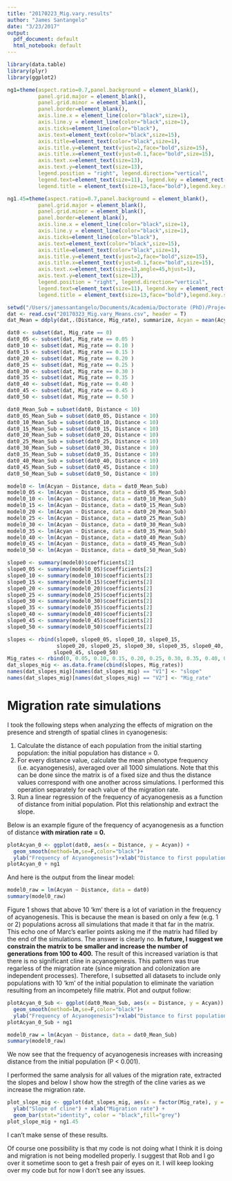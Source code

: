 ```yaml
---
title: "20170223_Mig.vary.results"
author: "James Santangelo"
date: "3/23/2017"
output:
  pdf_document: default
  html_notebook: default
---
```


```r
library(data.table)
library(plyr)
library(ggplot2)

ng1=theme(aspect.ratio=0.7,panel.background = element_blank(), 
          panel.grid.major = element_blank(), 
          panel.grid.minor = element_blank(),
          panel.border=element_blank(),
          axis.line.x = element_line(color="black",size=1), 
          axis.line.y = element_line(color="black",size=1),
          axis.ticks=element_line(color="black"), 
          axis.text=element_text(color="black",size=15), 
          axis.title=element_text(color="black",size=1), 
          axis.title.y=element_text(vjust=2,face="bold",size=15),
          axis.title.x=element_text(vjust=0.1,face="bold",size=15),
          axis.text.x=element_text(size=13),
          axis.text.y=element_text(size=13),
          legend.position = "right", legend.direction="vertical", 
          legend.text=element_text(size=11), legend.key = element_rect(fill = "white"), 
          legend.title = element_text(size=13,face="bold"),legend.key.size = unit(0.5, "cm"))

ng1.45=theme(aspect.ratio=0.7,panel.background = element_blank(), 
          panel.grid.major = element_blank(), 
          panel.grid.minor = element_blank(),
          panel.border=element_blank(),
          axis.line.x = element_line(color="black",size=1), 
          axis.line.y = element_line(color="black",size=1),
          axis.ticks=element_line(color="black"), 
          axis.text=element_text(color="black",size=15), 
          axis.title=element_text(color="black",size=1), 
          axis.title.y=element_text(vjust=2,face="bold",size=15),
          axis.title.x=element_text(vjust=0.1,face="bold",size=15),
          axis.text.x=element_text(size=13,angle=45,hjust=1),
          axis.text.y=element_text(size=13),
          legend.position = "right", legend.direction="vertical", 
          legend.text=element_text(size=11), legend.key = element_rect(fill = "white"), 
          legend.title = element_text(size=13,face="bold"),legend.key.size = unit(0.5, "cm"))

setwd("/Users/jamessantangelo/Documents/Academia/Doctorate (PhD)/Projects/SEC - Simulating.evolutionary.clines/SEC_Data/Drift.Migration/MigVary")
dat <- read.csv("20170323_Mig.vary_Means.csv", header = T)
dat_Mean = ddply(dat,.(Distance, Mig_rate), summarize, Acyan = mean(Acyan))

dat0 <- subset(dat, Mig_rate == 0)
dat0_05 <- subset(dat, Mig_rate == 0.05 )
dat0_10 <- subset(dat, Mig_rate == 0.10 )
dat0_15 <- subset(dat, Mig_rate == 0.15 )
dat0_20 <- subset(dat, Mig_rate == 0.20 )
dat0_25 <- subset(dat, Mig_rate == 0.25 )
dat0_30 <- subset(dat, Mig_rate == 0.30 )
dat0_35 <- subset(dat, Mig_rate == 0.35 )
dat0_40 <- subset(dat, Mig_rate == 0.40 )
dat0_45 <- subset(dat, Mig_rate == 0.45 )
dat0_50 <- subset(dat, Mig_rate == 0.50 )

dat0_Mean_Sub = subset(dat0, Distance < 10)
dat0_05_Mean_Sub = subset(dat0_05, Distance < 10)
dat0_10_Mean_Sub = subset(dat0_10, Distance < 10)
dat0_15_Mean_Sub = subset(dat0_15, Distance < 10)
dat0_20_Mean_Sub = subset(dat0_20, Distance < 10)
dat0_25_Mean_Sub = subset(dat0_25, Distance < 10)
dat0_30_Mean_Sub = subset(dat0_30, Distance < 10)
dat0_35_Mean_Sub = subset(dat0_35, Distance < 10)
dat0_40_Mean_Sub = subset(dat0_40, Distance < 10)
dat0_45_Mean_Sub = subset(dat0_45, Distance < 10)
dat0_50_Mean_Sub = subset(dat0_50, Distance < 10)

model0 <- lm(Acyan ~ Distance, data = dat0_Mean_Sub)
model0_05 <- lm(Acyan ~ Distance, data = dat0_05_Mean_Sub)
model0_10 <- lm(Acyan ~ Distance, data = dat0_10_Mean_Sub)
model0_15 <- lm(Acyan ~ Distance, data = dat0_15_Mean_Sub)
model0_20 <- lm(Acyan ~ Distance, data = dat0_20_Mean_Sub)
model0_25 <- lm(Acyan ~ Distance, data = dat0_25_Mean_Sub)
model0_30 <- lm(Acyan ~ Distance, data = dat0_30_Mean_Sub)
model0_35 <- lm(Acyan ~ Distance, data = dat0_35_Mean_Sub)
model0_40 <- lm(Acyan ~ Distance, data = dat0_40_Mean_Sub)
model0_45 <- lm(Acyan ~ Distance, data = dat0_45_Mean_Sub)
model0_50 <- lm(Acyan ~ Distance, data = dat0_50_Mean_Sub)

slope0 <- summary(model0)$coefficients[2]
slope0_05 <- summary(model0_05)$coefficients[2]
slope0_10 <- summary(model0_10)$coefficients[2]
slope0_15 <- summary(model0_15)$coefficients[2]
slope0_20 <- summary(model0_20)$coefficients[2]
slope0_25 <- summary(model0_25)$coefficients[2]
slope0_30 <- summary(model0_30)$coefficients[2]
slope0_35 <- summary(model0_35)$coefficients[2]
slope0_40 <- summary(model0_40)$coefficients[2]
slope0_45 <- summary(model0_45)$coefficients[2]
slope0_50 <- summary(model0_50)$coefficients[2]

slopes <- rbind(slope0, slope0_05, slope0_10, slope0_15, 
                slope0_20, slope0_25, slope0_30, slope0_35, slope0_40,
               slope0_45, slope0_50)
Mig_rates <- rbind(0, 0.05, 0.10, 0.15, 0.20, 0.25, 0.30, 0.35, 0.40, 0.45, 0.50)
dat_slopes_mig <- as.data.frame(cbind(slopes, Mig_rates))
names(dat_slopes_mig)[names(dat_slopes_mig) == "V1"] <- "slope"
names(dat_slopes_mig)[names(dat_slopes_mig) == "V2"] <- "Mig_rate"
```

# Migration rate simulations

I took the following steps when analyzing the effects of migration on the presence and strength of spatial clines in cyanogenesis:

1. Calculate the distance of each population from the initial starting population: the initial population has distance = 0.
2. For every distance value, calculate the mean phenotype frequency (i.e. acyanogenesis), averaged over all 1000 simulations. Note that this can be done since the matrix is of a fixed size and thus the distance values correspond with one another across simulations. I performed this operation separately for each value of the migration rate. 
3. Run a linear regression of the frequency of acyanogenesis as a function of distance from initial population. Plot this relationship and extract the slope. 

Below is an example figure of the frequency of acyanogenesis as a function of distance **with miration rate = 0.**

```r
plotAcyan_0 <- ggplot(dat0, aes(x = Distance, y = Acyan)) + 
  geom_smooth(method=lm,se=F,color="black")+
  ylab("Frequency of Acyanogenesis")+xlab("Distance to first population")+geom_point(size=3)
plotAcyan_0 + ng1
```

And here is the output from the linear model:

```r
model0_raw = lm(Acyan ~ Distance, data = dat0)
summary(model0_raw)
```

Figure 1 shows that above 10 'km' there is a lot of variation in the frequency of acyanogenesis. This is because the mean is based on only a few (e.g. 1 or 2) populations across all simulations that made it that far in the matrix. This echo one of Marc's earlier points asking me if the matrix had filled by the end of the simulations. The answer is clearly no. **In future, I suggest we constrain the matrix to be smaller and increase the number of generations from 100 to 400.** The result of this increased variation is that there is no significant cline in acyanogenesis. This pattern was true regarless of the migration rate (since migration and colonization are independent processes). Therefore, I subsetted all datasets to include only populations with 10 'km' of the initial population to eliminate the variation resulting from an incompetely fille matrix. Plot and output follow:

```r
plotAcyan_0_Sub <- ggplot(dat0_Mean_Sub, aes(x = Distance, y = Acyan)) + 
  geom_smooth(method=lm,se=F,color="black")+
  ylab("Frequency of Acyanogenesis")+xlab("Distance to first population")+geom_point(size=3)
plotAcyan_0_Sub + ng1
```

```r
model0_raw = lm(Acyan ~ Distance, data = dat0_Mean_Sub)
summary(model0_raw)
```

We now see that the frequency of acyanogenesis increases with increasing distance from the initial population (P < 0.001).

I performed the same analysis for all values of the migration rate, extracted the slopes and below I show how the stregth of the cline varies as we increase the migration rate. 

```r
plot_slope_mig <- ggplot(dat_slopes_mig, aes(x = factor(Mig_rate), y = slope)) + 
  ylab("Slope of cline") + xlab("Migration rate") + 
  geom_bar(stat="identity", color = "black",fill="grey")
plot_slope_mig + ng1.45
```

I can't make sense of these results. 

Of course one possibility is that my code is not doing what I think it is doing and migration is not being modelled properly. I suggest that Rob and I go over it sometime soon to get a fresh pair of eyes on it. I will keep looking over my code but for now I don't see any issues. 
